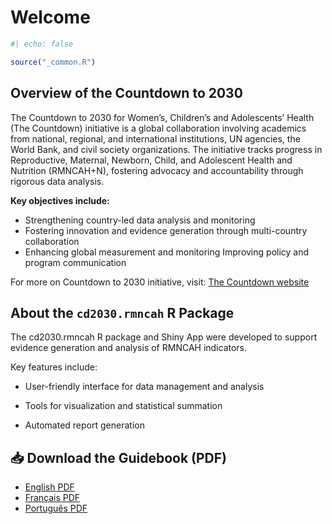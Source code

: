 # Welcome {.unnumbered}

```r
#| echo: false

source("_common.R")
```

## Overview of the Countdown to 2030 {.unnumbered}

The Countdown to 2030 for Women’s, Children’s and Adolescents’ Health (The Countdown) initiative is a global collaboration involving academics from national, regional, and international institutions, UN agencies, the World Bank, and civil society organizations. The initiative tracks progress in Reproductive, Maternal, Newborn, Child, and Adolescent Health and Nutrition (RMNCAH+N), fostering advocacy and accountability through rigorous data analysis.

**Key objectives include:**

-   Strengthening country-led data analysis and monitoring
-   Fostering innovation and evidence generation through multi-country collaboration
-   Enhancing global measurement and monitoring Improving policy and program communication

For more on Countdown to 2030 initiative, visit: [The Countdown website](https://www.countdown2030.org/about)

## About the `cd2030.rmncah` R Package {.unnumbered}

The cd2030.rmncah R package and Shiny App were developed to support evidence generation and analysis of RMNCAH indicators.

Key features include:

-   User-friendly interface for data management and analysis

-   Tools for visualization and statistical summation

-   Automated report generation

## 📥 Download the Guidebook (PDF)

- [English PDF](Downloads/Country-Analysis-Meeting--CAM--2025---Analysis-Guide.pdf)
- [Français PDF](Downloads/Country-Analysis-Meeting-CAM-2025-Analysis-Guide - FR.pdf)
- [Português PDF](Downloads/Country-Analysis-Meeting-CAM-2025-Analysis-Guide - PT.pdf)

